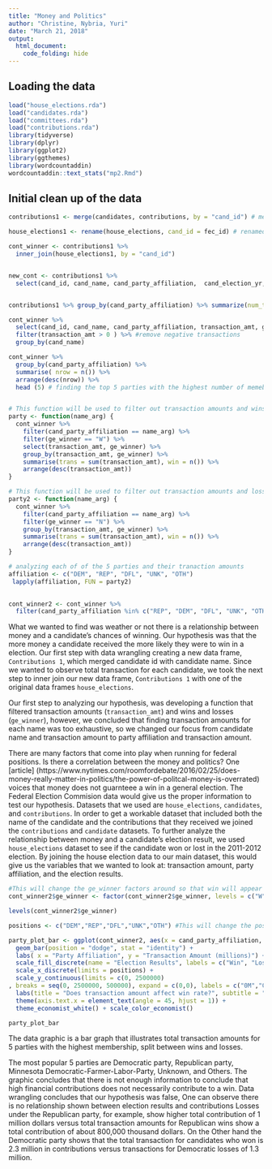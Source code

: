 ```yaml
---
title: "Money and Politics"
author: "Christine, Nybria, Yuri"
date: "March 21, 2018"
output:
  html_document:
    code_folding: hide
--- 
```



## Loading the data
```r
load("house_elections.rda")
load("candidates.rda")
load("committees.rda")
load("contributions.rda")
library(tidyverse)
library(dplyr)
library(ggplot2)
library(ggthemes)
library(wordcountaddin)
wordcountaddin::text_stats("mp2.Rmd")
```

## Initial clean up of the data 
```r
contributions1 <- merge(candidates, contributions, by = "cand_id") # merged the candidate dataframe and contribution dataframe by the cand_id to see the name of the candidate

house_elections1 <- rename(house_elections, cand_id = fec_id) # renamed the row 

cont_winner <- contributions1 %>%
  inner_join(house_elections1, by = "cand_id") 


new_cont <- contributions1 %>%
  select(cand_id, cand_name, cand_party_affiliation,  cand_election_yr, cand_office_state , name, transaction_amt) # there are a lot of contributions to the same representative. 


contributions1 %>% group_by(cand_party_affiliation) %>% summarize(num_type = n()) %>% arrange(desc(num_type)) %>% head(4)

cont_winner %>%
  select(cand_id, cand_name, cand_party_affiliation, transaction_amt, ge_winner) %>%
  filter(transaction_amt > 0 ) %>% #remove negative transactions
  group_by(cand_name)

cont_winner %>%
  group_by(cand_party_affiliation) %>%
  summarise( nrow = n()) %>%
  arrange(desc(nrow)) %>%
  head (5) # finding the top 5 parties with the highest number of memebers in the election


# This function will be used to filter out transaction amounts and wins for each polical party 
party <- function(name_arg) {
  cont_winner %>%
    filter(cand_party_affiliation == name_arg) %>%
    filter(ge_winner == "W") %>%
    select(transaction_amt, ge_winner) %>%
    group_by(transaction_amt, ge_winner) %>%
    summarise(trans = sum(transaction_amt), win = n()) %>%
    arrange(desc(transaction_amt))
}

# This function will be used to filter out transaction amounts and losses for each polical party 
party2 <- function(name_arg) {
  cont_winner %>%
    filter(cand_party_affiliation == name_arg) %>%
    filter(ge_winner == "N") %>%
    group_by(transaction_amt, ge_winner) %>%
    summarise(trans = sum(transaction_amt), win = n()) %>%
    arrange(desc(transaction_amt))
}  

# analyzing each of of the 5 parties and their tranaction amounts 
affiliation <- c("DEM", "REP", "DFL", "UNK", "OTH")
 lapply(affiliation, FUN = party2)
  

cont_winner2 <- cont_winner %>%
  filter(cand_party_affiliation %in% c("REP", "DEM", "DFL", "UNK", "OTH"))

```

What we wanted to find was weather or not there is a relationship between money and a candidate's chances of winning. Our hypothesis was that the more money a candidate received the more likely they were to win in a election. Our first step with data wrangling creating a new data frame, `Contributions 1`, which merged candidate id with candidate name. Since we wanted to observe total transaction for each candidate, we took the next step to inner join our new data frame,  `Contributions 1` with one of the original data frames `house_elections`.

Our first step to analyzing our hypothesis, was developing a function that filtered transaction amounts (`transaction_amt`) and wins and losses (`ge_winner`), however, we concluded that finding transaction amounts for each name was too exhaustive, so we changed our focus from candidate name and transaction amount  to party affiliation and transaction amount. 

There are many factors that come into play when running for federal positions. Is there a correlation between the money and politics?  One [article] (https://www.nytimes.com/roomfordebate/2016/02/25/does-money-really-matter-in-politics/the-power-of-politcal-money-is-overrated) voices that money does not guarnteee a win in a general election. The Federal Election Commision data would give us the proper information to test our hypothesis. Datasets that we used are `house_elections`, `candidates`, and `contributions`. In order to get a workable dataset that included both the name of the candidate and the contributions that they received we joined the `contributions` and `candidate` datasets. To further analyze the relationship between money and a candidate’s election result, we used `house_elections` dataset to see if the candidate won or lost in the 2011-2012 election. By joining the house election data to our main dataset, this would give us the variables that we wanted to look at: transaction amount, party affiliation, and the election results. 

```r
#This will change the ge_winner factors around so that win will appear as the first bar with lose following. 
cont_winner2$ge_winner <- factor(cont_winner2$ge_winner, levels = c("W", "N"))

levels(cont_winner2$ge_winner)
```

```r
positions <- c("DEM","REP","DFL","UNK","OTH") #This will change the positon of the factors on the plot 

party_plot_bar <- ggplot(cont_winner2, aes(x = cand_party_affiliation, y = transaction_amt, fill = ge_winner)) +
  geom_bar(position = "dodge", stat = "identity") + 
  labs( x = "Party Affiliation", y = "Transaction Amount (millions)") + 
  scale_fill_discrete(name = "Election Results", labels = c("Win", "Lose")) +
  scale_x_discrete(limits = positions) +
  scale_y_continuous(limits = c(0, 2500000)
, breaks = seq(0, 2500000, 500000), expand = c(0,0), labels = c("0M","0.5M","1M","1.5M","2M","2.5M")) + 
  labs(title = "Does transaction amount affect win rate?", subtitle = "Exploring the relationship between contributions and election results") +
  theme(axis.text.x = element_text(angle = 45, hjust = 1)) +
  theme_economist_white() + scale_color_economist()

party_plot_bar
```

The data graphic is a bar graph that illustrates total transaction amounts for 5 parties with the highest membership, split between wins and losses. 

The most popular 5 parties are Democratic party, Republican party, Minnesota Democratic-Farmer-Labor-Party, Unknown, and Others. The graphic concludes that there is not enough information to conclude that high financial contributions does not necessarily contribute to a win. Data wrangling concludes that our hypothesis was false, One can observe there is no relationship shown between election results and contributions Losses under the Republican party, for example, show higher total contribution of 1 million dollars versus total transaction amounts for Republican wins show a total contribution of about 800,000 thousand dollars. On the Other hand the Democratic party shows that the total transaction for candidates who won is 2.3 million in contributions versus transactions for Democratic losses of 1.3 million.

[^1]: link to the GitHub repository:  https://github.com/christine-chu/sds192-mp2

